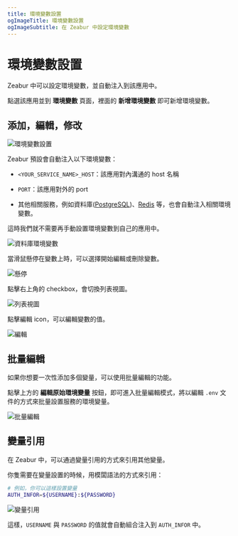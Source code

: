```yaml
---
title: 環境變數設置
ogImageTitle: 環境變數設置
ogImageSubtitle: 在 Zeabur 中設定環境變數
---
```


# 環境變數設置

Zeabur 中可以設定環境變數，並自動注入到該應用中。

點選該應用並到 **環境變數** 頁面，裡面的 **新增環境變數** 即可新增環境變數。

## 添加，編輯，修改

![環境變數設置](/environment/add-variables.zh-TW.png)

Zeabur 預設會自動注入以下環境變數：

- `<YOUR_SERVICE_NAME>_HOST`：該應用對內溝通的 host 名稱

- `PORT`：該應用對外的 port

- 其他相關服務，例如資料庫([PostgreSQL](/databases/postgresql))、[Redis](/databases/redis) 等，也會自動注入相關環境變數。

這時我們就不需要再手動設置環境變數到自己的應用中。

![資料庫環境變數](/environment/db-env.zh-TW.png)

當滑鼠懸停在變數上時，可以選擇開始編輯或刪除變數。

![懸停](/environment/var-hover.png)

點擊右上角的 checkbox，會切換列表視圖。

![列表視圖](/environment/var-list-view.png)

點擊編輯 icon，可以編輯變數的值。

![編輯](/environment/var-edit.png)

## 批量編輯

如果你想要一次性添加多個變量，可以使用批量編輯的功能。

點擊上方的 **編輯原始環境變量** 按鈕，即可進入批量編輯模式，將以編輯 `.env` 文件的方式來批量設置服務的環境變量。

![批量編輯](/environment/var-raw-edit.png)

## 變量引用

在 Zeabur 中，可以通過變量引用的方式來引用其他變量。

你隻需要在變量設置的時候，用模闆語法的方式來引用：

```bash
# 例如，你可以這樣設置變量
AUTH_INFOR=${USERNAME}:${PASSWORD}
```

![變量引用](/environment/var-reference.png)

這樣，`USERNAME` 與 `PASSWORD` 的值就會自動組合注入到 `AUTH_INFOR` 中。

